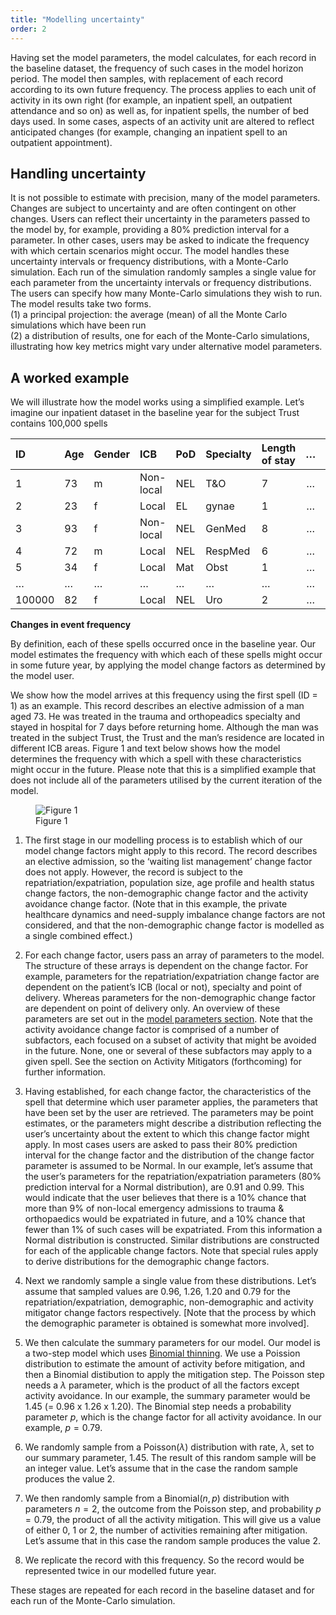 ```yaml
---
title: "Modelling uncertainty"
order: 2
---
```


Having set the model parameters, the model calculates, for each record in the baseline dataset, the frequency of such cases in the model horizon period.  The model then samples, with replacement of each record according to its own future frequency.  The process applies to each unit of activity in its own right (for example, an inpatient spell, an outpatient attendance and so on) as well as, for inpatient spells, the number of bed days used.  In some cases, aspects of an activity unit are altered to reflect anticipated changes (for example, changing an inpatient spell to an outpatient appointment). 

## Handling uncertainty

It is not possible to estimate with precision, many of the model parameters. Changes are subject to uncertainty and are often contingent on other changes.  Users can reflect their uncertainty in the parameters passed to the model by, for example, providing a 80% prediction interval for a parameter. In other cases, users may be asked to indicate the frequency with which certain scenarios might occur.
The model handles these uncertainty intervals or frequency distributions, with a Monte-Carlo simulation.  Each run of the simulation randomly samples a single value for each parameter from the uncertainty intervals or frequency distributions.  The users can specify how many Monte-Carlo simulations they wish to run.  The model results take two forms.   
(1) a principal projection: the average (mean) of all the Monte Carlo simulations which have been run  
(2) a distribution of results, one for each of the Monte-Carlo simulations, illustrating how key metrics might vary under alternative model parameters.

## A worked example

We will illustrate how the model works using a simplified example.  Let's imagine our inpatient dataset in the baseline year for the subject Trust contains 100,000 spells

| ID     | Age | Gender | ICB       | PoD | Specialty | Length of stay | ... | Discharge method | 
| :----- | :-- | :----- | :-------- | :-- | :-------- | :------------- | :-: | :--------------- | 
| 1      | 73  | m      | Non-local | NEL | T&O       | 7              | ... | 1                | 
| 2      | 23  | f      | Local     | EL  | gynae     | 1              | ... | 1                | 
| 3      | 93  | f      | Non-local | NEL | GenMed    | 8              | ... | 1                | 
| 4      | 72  | m      | Local     | NEL | RespMed   | 6              | ... | 4                | 
| 5      | 34  | f      | Local     | Mat | Obst      | 1              | ... | 1                | 
| ...    | ... | ...    | ...       | ... | ...       | ...            | ... | ...              | 
| 100000 | 82  | f      | Local     | NEL | Uro       | 2              | ... | 1                | 

**Changes in event frequency**

By definition, each of these spells occurred once in the baseline year.  Our model estimates the frequency with which each of these spells might occur in some future year, by applying the model change factors as determined by the model user.  

We show how the model arrives at this frequency using the first spell (ID = 1) as an example.  This record describes an elective admission of a man aged 73.  He was treated in the trauma and orthopeadics specialty and stayed in hospital for 7 days before returning home.  Although the man was treated in the subject Trust, the Trust and the man's residence are located in different ICB areas.  Figure 1 and text below shows how the model determines the frequency with which a spell with these characteristics might occur in the future. Please note that this is a simplified example that does not include all of the parameters utilised by the current iteration of the model.

![Figure 1](modelling_uncertainty-example_adjustment.png)

1. The first stage in our modelling process is to establish which of our model change factors might apply to this record.   The record describes an elective admission, so the 'waiting list management' change factor does not apply.  However, the record is subject to the repatriation/expatriation, population size, age profile and health status change factors, the non-demographic change factor and the activity avoidance change factor.  (Note that in this example, the private healthcare dynamics and need-supply imbalance change factors are not considered, and that the non-demographic change factor is modelled as a single combined effect.)

1. For each change factor, users pass an array of parameters to the model.  The structure of these arrays is dependent on the change factor.  For example, parameters for the repatriation/expatriation change factor are dependent on the patient's ICB (local or not), specialty and point of delivery.  Whereas parameters for the non-demographic change factor are dependent on point of delivery only.  An overview of these parameters are set out in the [model parameters section](../user_guide/setting_the_parameters.qmd). Note that the activity avoidance change factor is comprised of a number of subfactors, each focused on a subset of activity that might be avoided in the future.  None, one or several of these subfactors may apply to a given spell.  See the section on Activity Mitigators (forthcoming) for further information.

1. Having established, for each change factor, the characteristics of the spell that determine which user parameter applies, the parameters that have been set by the user are retrieved.  The parameters may be point estimates, or the parameters might describe a distribution reflecting the user's uncertainty about the extent to which this change factor might apply.  In most cases users are asked to pass their 80% prediction interval for the change factor and the distribution of the change factor parameter is assumed to be Normal. In our example, let's assume that the user's parameters for the repatriation/expatriation parameters (80% prediction interval for a Normal distribution), are 0.91 and 0.99. This would indicate that the user believes that there is a 10% chance that more than 9% of non-local emergency admissions to trauma & orthopaedics would be expatriated in future, and a 10% chance that fewer than 1% of such cases will be expatriated.  From this information a Normal distribution is constructed. Similar distributions are constructed for each of the applicable change factors.  Note that special rules apply to derive distributions for the demographic change factors.

1. Next we randomly sample a single value from these distributions.  Let's assume that sampled values are 0.96, 1.26, 1.20 and 0.79 for the repatriation/expatriation, demographic, non-demographic and activity mitigator change factors respectively.  [Note that the process by which the demographic parameter is obtained is somewhat more involved].

1. We then calculate the summary parameters for our model. Our model is a two-step model which uses [Binomial thinning](https://connect.strategyunitwm.nhs.uk/technical-note/binomial-thinning/binomial-thinning.html). We use a Poission distribution to estimate the amount of activity before mitigation, and then a Binomial distibution to apply the mitigation step. The Poisson step needs a $\lambda$ parameter, which is the product of all the factors except activity avoidance. In our example, the summary parameter would be 1.45 (= 0.96 x 1.26 x 1.20). The Binomial step needs a probability parameter $p$, which is the change factor for all activity avoidance. In our example, $p = 0.79$.

1. We randomly sample from a $\text{Poisson}(\lambda)$ distribution with rate, $\lambda$, set to our summary parameter, 1.45.  The result of this random sample will be an integer value.  Let's assume that in the case the random sample produces the value 2.

1. We then randomly sample from a $\text{Binomial}(n,p)$ distribution with parameters $n = 2$, the outcome from the Poisson step, and probability $p = 0.79$, the product of all the activity mitigation. This will give us a value of either 0, 1 or 2, the number of activities remaining after mitigation. Let's assume that in this case the random sample produces the value 2.

1. We replicate the record with this frequency.  So the record would be represented twice in our modelled future year.

These stages are repeated for each record in the baseline dataset and for each run of the Monte-Carlo simulation.
